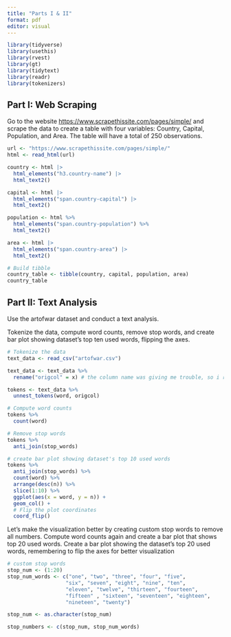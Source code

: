 ```yaml
---
title: "Parts I & II"
format: pdf
editor: visual
---
```


```r
library(tidyverse)
library(usethis)
library(rvest)
library(gt)
library(tidytext)
library(readr)
library(tokenizers)
```

## Part I: Web Scraping

Go to the website <https://www.scrapethissite.com/pages/simple/> and scrape the data to create
a table with four variables: Country, Capital, Population, and Area. The table will have a total of
250 observations.

```r
url <- "https://www.scrapethissite.com/pages/simple/"
html <- read_html(url)

country <- html |>
  html_elements("h3.country-name") |> 
  html_text2() 

capital <- html |>
  html_elements("span.country-capital") |> 
  html_text2() 

population <- html %>%
  html_elements("span.country-population") %>%
  html_text2()

area <- html |>
  html_elements("span.country-area") |> 
  html_text2() 

# Build tibble
country_table <- tibble(country, capital, population, area)
country_table
```

## Part II: Text Analysis

Use the artofwar dataset and conduct a text analysis.

Tokenize the data, compute word counts, remove stop words, and create bar plot showing dataset's top ten used words, flipping the axes.

```r
# Tokenize the data
text_data <- read_csv("artofwar.csv")

text_data <- text_data %>%
  rename("origcol" = x) # the column name was giving me trouble, so i renamed it

tokens <- text_data %>%
  unnest_tokens(word, origcol)

# Compute word counts
tokens %>%
  count(word)

# Remove stop words
tokens %>%
  anti_join(stop_words)

# create bar plot showing dataset's top 10 used words
tokens %>%
  anti_join(stop_words) %>%
  count(word) %>%
  arrange(desc(n)) %>%
  slice(1:10) %>%
  ggplot(aes(x = word, y = n)) +
  geom_col() +
  # Flip the plot coordinates
  coord_flip()
```

Let's make the visualization better by creating custom stop words to remove all numbers. Compute word counts again and create a bar plot that shows top 20 used words. Create a bar plot showing the dataset's top 20 used words, remembering to flip the axes for better visualization

```r
# custom stop words
stop_num <- (1:20)
stop_num_words <- c("one", "two", "three", "four", "five",
                   "six", "seven", "eight", "nine", "ten",
                   "eleven", "twelve", "thirteen", "fourteen",
                   "fifteen" , "sixteen", "seventeen", "eighteen",
                   "nineteen", "twenty")

stop_num <- as.character(stop_num)

stop_numbers <- c(stop_num, stop_num_words)
```

